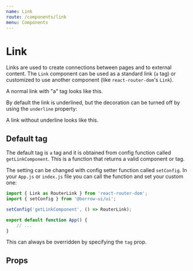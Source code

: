 ```yaml
---
name: Link
route: /components/link
menu: Components
---
```




# Link

Links are used to create connections between pages and to external content.
The `Link` component can be used as a standard link (`a` tag)
or customized to use another component (like `react-router-dom`'s `Link`).

<Playground>
    <div>
        A normal link with "a" tag <Link>looks like this</Link>.
    </div>
</Playground>

By default the link is underlined, but the decoration can be turned off by
using the `underline` property:

<Playground>
    <div>
        A link without underline <Link underline={false}>looks like this</Link>.
    </div>
</Playground>

## Default tag

The default tag is `a` tag and it is obtained from config function called `getLinkComponent`.
This is a function that returns a valid component or tag.

The setting can be changed with config setter function called `setConfig`.
In your `App.js` or `index.js` file you can call the function and set your custom one:

```jsx
import { Link as RouterLink } from 'react-router-dom';
import { setConfig } from '@borrow-ui/ui';

setConfig('getLinkComponent', () => RouterLink);

export default function App() {
    // ...
}
```

This can always be overridden by specifying the `tag` prop.

## Props

<Props of={Link} />
